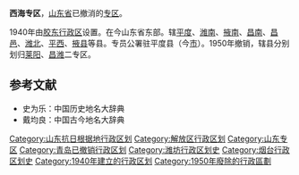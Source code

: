 {{Expand|time=2013-02-16T08:51:02+00:00 }}
'''西海专区'''，[[山东省|山东省]]已撤消的[[专区|专区]]。

1940年由[[胶东行政区|胶东行政区]]设置。在今山东省东部。辖[[平度县|平度]]、[[潍南县|潍南]]、[[掖南县|掖南]]、[[昌南县|昌南]]、[[昌邑县|昌邑]]、[[潍北县|潍北]]、[[平西县|平西]]、[[掖县|掖县]]等县。专员公署驻平度县（今[[平度市|市]]）。1950年撤销，辖县分别划归[[莱阳专区|莱阳]]、[[昌潍专区|昌潍]]二专区。

==参考文献==
*史为乐：中国历史地名大辞典
*戴均良：中国古今地名大辞典

{{山东行政区划小作品}}
[[Category:山东抗日根据地行政区划|Category:山东抗日根据地行政区划]]
[[Category:解放区行政区划|Category:解放区行政区划]]
[[Category:山东专区|Category:山东专区]]
[[Category:青岛已撤销行政区划|Category:青岛已撤销行政区划]]
[[Category:潍坊行政区划史|Category:潍坊行政区划史]]
[[Category:烟台行政区划史|Category:烟台行政区划史]]
[[Category:1940年建立的行政区划|Category:1940年建立的行政区划]]
[[Category:1950年廢除的行政區劃|Category:1950年廢除的行政區劃]]